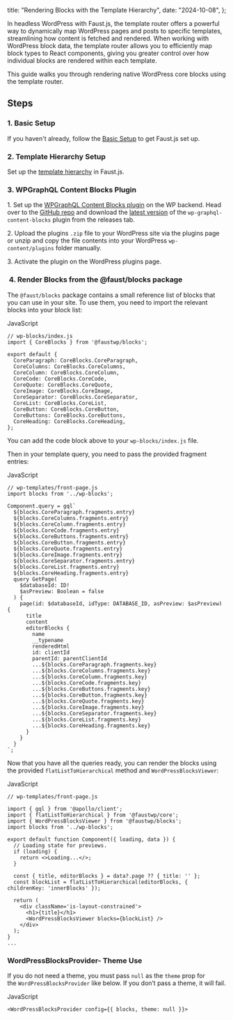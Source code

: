 title: "Rendering Blocks with the Template Hierarchy",
date: "2024-10-08",
};

In headless WordPress with Faust.js, the template router offers a powerful way to dynamically map WordPress pages and posts to specific templates, streamlining how content is fetched and rendered. When working with WordPress block data, the template router allows you to efficiently map block types to React components, giving you greater control over how individual blocks are rendered within each template.

This guide walks you through rendering native WordPress core blocks using the template router.

## Steps

### 1\. Basic Setup

If you haven't already, follow the [Basic Setup](https://faustjstoolkit.wpenginepowered.com/docs/basic-setup/) to get Faust.js set up.

### 2\. Template Hierarchy Setup

Set up the [template hierarchy](https://faustjstoolkit.wpenginepowered.com/docs/template-hierarchy/) in Faust.js.

### 3\. WPGraphQL Content Blocks Plugin

1\. Set up the [WPGraphQL Content Blocks plugin](https://github.com/wpengine/wp-graphql-content-blocks) on the WP backend. Head over to the [GitHub repo](https://github.com/wpengine/wp-graphql-content-blocks) and download the [latest version](https://github.com/wpengine/wp-graphql-content-blocks/releases/latest/download/wp-graphql-content-blocks.zip) of the `wp-graphql-content-blocks` plugin from the releases tab.

2\. Upload the plugins `.zip` file to your WordPress site via the plugins page or unzip and copy the file contents into your WordPress `wp-content/plugins` folder manually.

3\. Activate the plugin on the WordPress plugins page.

###  4. Render Blocks from the @faust/blocks package

The `@faust/blocks` package contains a small reference list of blocks that you can use in your site. To use them, you need to import the relevant blocks into your block list:

JavaScript

```
// wp-blocks/index.js
import { CoreBlocks } from '@faustwp/blocks';

export default {
  CoreParagraph: CoreBlocks.CoreParagraph,
  CoreColumns: CoreBlocks.CoreColumns,
  CoreColumn: CoreBlocks.CoreColumn,
  CoreCode: CoreBlocks.CoreCode,
  CoreQuote: CoreBlocks.CoreQuote,
  CoreImage: CoreBlocks.CoreImage,
  CoreSeparator: CoreBlocks.CoreSeparator,
  CoreList: CoreBlocks.CoreList,
  CoreButton: CoreBlocks.CoreButton,
  CoreButtons: CoreBlocks.CoreButtons,
  CoreHeading: CoreBlocks.CoreHeading,
};
```

You can add the code block above to your `wp-blocks/index.js` file.

Then in your template query, you need to pass the provided fragment entries:

JavaScript

```
// wp-templates/front-page.js
import blocks from '../wp-blocks';

Component.query = gql`
  ${blocks.CoreParagraph.fragments.entry}
  ${blocks.CoreColumns.fragments.entry}
  ${blocks.CoreColumn.fragments.entry}
  ${blocks.CoreCode.fragments.entry}
  ${blocks.CoreButtons.fragments.entry}
  ${blocks.CoreButton.fragments.entry}
  ${blocks.CoreQuote.fragments.entry}
  ${blocks.CoreImage.fragments.entry}
  ${blocks.CoreSeparator.fragments.entry}
  ${blocks.CoreList.fragments.entry}
  ${blocks.CoreHeading.fragments.entry}
  query GetPage(
    $databaseId: ID!
    $asPreview: Boolean = false
  ) {
    page(id: $databaseId, idType: DATABASE_ID, asPreview: $asPreview) {
      title
      content
      editorBlocks {
        name
        __typename
        renderedHtml
        id: clientId
        parentId: parentClientId
        ...${blocks.CoreParagraph.fragments.key}
        ...${blocks.CoreColumns.fragments.key}
        ...${blocks.CoreColumn.fragments.key}
        ...${blocks.CoreCode.fragments.key}
        ...${blocks.CoreButtons.fragments.key}
        ...${blocks.CoreButton.fragments.key}
        ...${blocks.CoreQuote.fragments.key}
        ...${blocks.CoreImage.fragments.key}
        ...${blocks.CoreSeparator.fragments.key}
        ...${blocks.CoreList.fragments.key}
        ...${blocks.CoreHeading.fragments.key}
      }
    }
  }
`;
```

Now that you have all the queries ready, you can render the blocks using the provided `flatListToHierarchical` method and `WordPressBlocksViewer`:

JavaScript

```
// wp-templates/front-page.js

import { gql } from '@apollo/client';
import { flatListToHierarchical } from '@faustwp/core';
import { WordPressBlocksViewer } from '@faustwp/blocks';
import blocks from '../wp-blocks';

export default function Component({ loading, data }) {
  // Loading state for previews.
  if (loading) {
    return <>Loading...</>;
  }

  const { title, editorBlocks } = data?.page ?? { title: '' };
  const blockList = flatListToHierarchical(editorBlocks, { childrenKey: 'innerBlocks' });

  return (
    <div className='is-layout-constrained'>
      <h1>{title}</h1>
      <WordPressBlocksViewer blocks={blockList} />
    </div>
  );
}
...
```

### WordPressBlocksProvider- Theme Use

If you do not need a theme, you must pass `null` as the `theme` prop for the `WordPressBlocksProvider` like below. If you don’t pass a theme, it will fail.

JavaScript

```
<WordPressBlocksProvider config={{ blocks, theme: null }}>
```
